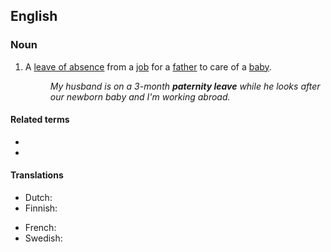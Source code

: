 ==English==
{{wikipedia}}

===Noun===
{{en-noun}}

# A [[leave of absence]] from a [[job]] for a [[father]] to care of a [[baby]].
#: ''My husband is on a 3-month '''paternity leave''' while he looks after our newborn baby and I'm working abroad.''

====Related terms====
* {{l|en|maternity leave}}
* {{l|en|parental leave}}

====Translations====
{{trans-top|a leave of absence from a job for a father to care of a baby}}
* Dutch: {{t|nl|vaderschapsverlof}}
* Finnish: {{t|fi|isyysloma}}
{{trans-mid}}
* French: {{t|fr|congé de paternité|m}}
* Swedish: {{t|sv|faderskapsledighet}}
{{trans-bottom}}